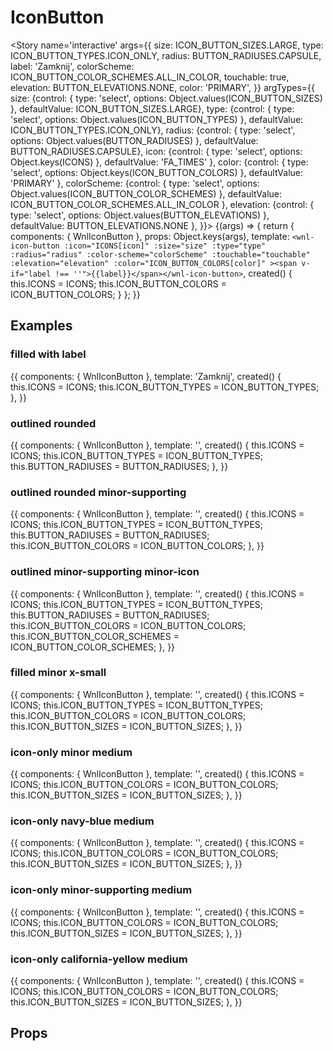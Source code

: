 
<Meta title='atoms/IconButton' component={WnlIconButton} />

# IconButton

<Story name='interactive'
       args={{
           size: ICON_BUTTON_SIZES.LARGE,
           type: ICON_BUTTON_TYPES.ICON_ONLY,
           radius: BUTTON_RADIUSES.CAPSULE,
           label: 'Zamknij',
           colorScheme: ICON_BUTTON_COLOR_SCHEMES.ALL_IN_COLOR,
           touchable: true,
           elevation: BUTTON_ELEVATIONS.NONE,
           color: 'PRIMARY',
       }}
       argTypes={{
           size: {control: { type: 'select', options: Object.values(ICON_BUTTON_SIZES) }, defaultValue: ICON_BUTTON_SIZES.LARGE},
           type: {control: { type: 'select', options: Object.values(ICON_BUTTON_TYPES) }, defaultValue: ICON_BUTTON_TYPES.ICON_ONLY},
           radius: {control: { type: 'select', options: Object.values(BUTTON_RADIUSES) }, defaultValue: BUTTON_RADIUSES.CAPSULE},
           icon: {control: { type: 'select', options: Object.keys(ICONS) }, defaultValue: 'FA_TIMES' },
           color: {control: { type: 'select', options: Object.keys(ICON_BUTTON_COLORS) }, defaultValue: 'PRIMARY' },
           colorScheme: {control: { type: 'select', options: Object.values(ICON_BUTTON_COLOR_SCHEMES) }, defaultValue: ICON_BUTTON_COLOR_SCHEMES.ALL_IN_COLOR },
           elevation: {control: { type: 'select', options: Object.values(BUTTON_ELEVATIONS) }, defaultValue: BUTTON_ELEVATIONS.NONE },
       }}>
    {(args) => {
        return {
            components: { WnlIconButton },
            props: Object.keys(args),
            template: `<wnl-icon-button
              :icon="ICONS[icon]"
              :size="size"
              :type="type"
              :radius="radius"
              :color-scheme="colorScheme"
              :touchable="touchable"
              :elevation="elevation"
              :color="ICON_BUTTON_COLORS[color]"
            ><span v-if="label !== ''">{{label}}</span></wnl-icon-button>`,
            created() {
                this.ICONS = ICONS;
                this.ICON_BUTTON_COLORS = ICON_BUTTON_COLORS;
            }
        };
    }}
</Story>

## Examples

### filled with label
<Story name='examples/filledWithLabel'>
    {{
        components: { WnlIconButton },
        template: '<wnl-icon-button :icon="ICONS.FA_TIMES" :type="ICON_BUTTON_TYPES.FILLED" >Zamknij</wnl-icon-button>',
        created() {
            this.ICONS = ICONS;
            this.ICON_BUTTON_TYPES = ICON_BUTTON_TYPES;
        },
    }}
</Story>

### outlined rounded
<Story name='examples/outlinedRounded'>
    {{
        components: { WnlIconButton },
        template: '<wnl-icon-button :icon="ICONS.FA_CHEVRON_RIGHT_SOLID" :type="ICON_BUTTON_TYPES.OUTLINED" :radius="BUTTON_RADIUSES.ROUNDED" />',
        created() {
            this.ICONS = ICONS;
            this.ICON_BUTTON_TYPES = ICON_BUTTON_TYPES;
            this.BUTTON_RADIUSES = BUTTON_RADIUSES;
        },
    }}
</Story>

### outlined rounded minor-supporting
<Story name='examples/outlinedRoundedMinorSupporting'>
    {{
        components: { WnlIconButton },
        template: '<wnl-icon-button :icon="ICONS.FA_CHEVRON_RIGHT_SOLID" :type="ICON_BUTTON_TYPES.OUTLINED" :radius="BUTTON_RADIUSES.ROUNDED" :color="ICON_BUTTON_COLORS.MINOR_SUPPORTING" />',
        created() {
            this.ICONS = ICONS;
            this.ICON_BUTTON_TYPES = ICON_BUTTON_TYPES;
            this.BUTTON_RADIUSES = BUTTON_RADIUSES;
            this.ICON_BUTTON_COLORS = ICON_BUTTON_COLORS;
        },
    }}
</Story>

### outlined minor-supporting minor-icon
<Story name='examples/outlinedMinorSupportingMinorIcon'>
    {{
        components: { WnlIconButton },
        template: '<wnl-icon-button :icon="ICONS.FA_TIMES" :type="ICON_BUTTON_TYPES.OUTLINED" :radius="BUTTON_RADIUSES.ROUNDED" :color="ICON_BUTTON_COLORS.MINOR_SUPPORTING" :color-scheme="ICON_BUTTON_COLOR_SCHEMES.MINOR_ICON" />',
        created() {
            this.ICONS = ICONS;
            this.ICON_BUTTON_TYPES = ICON_BUTTON_TYPES;
            this.BUTTON_RADIUSES = BUTTON_RADIUSES;
            this.ICON_BUTTON_COLORS = ICON_BUTTON_COLORS;
            this.ICON_BUTTON_COLOR_SCHEMES = ICON_BUTTON_COLOR_SCHEMES;
        },
    }}
</Story>

### filled minor x-small
<Story name='examples/filledMinor'>
    {{
        components: { WnlIconButton },
        template: '<wnl-icon-button :icon="ICONS.FA_TIMES" :type="ICON_BUTTON_TYPES.FILLED" :color="ICON_BUTTON_COLORS.MINOR" :size="ICON_BUTTON_SIZES.X_SMALL" />',
        created() {
            this.ICONS = ICONS;
            this.ICON_BUTTON_TYPES = ICON_BUTTON_TYPES;
            this.ICON_BUTTON_COLORS = ICON_BUTTON_COLORS;
            this.ICON_BUTTON_SIZES = ICON_BUTTON_SIZES;
        },
    }}
</Story>

### icon-only minor medium
<Story name='examples/iconOnlyMinor'>
    {{
        components: { WnlIconButton },
        template: '<wnl-icon-button :icon="ICONS.FA_FLAG" :color="ICON_BUTTON_COLORS.MINOR" :size="ICON_BUTTON_SIZES.MEDIUM" />',
        created() {
            this.ICONS = ICONS;
            this.ICON_BUTTON_COLORS = ICON_BUTTON_COLORS;
            this.ICON_BUTTON_SIZES = ICON_BUTTON_SIZES;
        },
    }}
</Story>

### icon-only navy-blue medium
<Story name='examples/iconOnlyNavyBlue'>
    {{
        components: { WnlIconButton },
        template: '<wnl-icon-button :icon="ICONS.FA_FLAG" :color="ICON_BUTTON_COLORS.NAVY_BLUE" :size="ICON_BUTTON_SIZES.MEDIUM" />',
        created() {
            this.ICONS = ICONS;
            this.ICON_BUTTON_COLORS = ICON_BUTTON_COLORS;
            this.ICON_BUTTON_SIZES = ICON_BUTTON_SIZES;
        },
    }}
</Story>

### icon-only minor-supporting medium
<Story name='examples/iconOnlyMinorSupporting'>
    {{
        components: { WnlIconButton },
        template: '<wnl-icon-button :icon="ICONS.FA_INFO_CIRCLE" :color="ICON_BUTTON_COLORS.MINOR_SUPPORTING" :size="ICON_BUTTON_SIZES.MEDIUM" />',
        created() {
            this.ICONS = ICONS;
            this.ICON_BUTTON_COLORS = ICON_BUTTON_COLORS;
            this.ICON_BUTTON_SIZES = ICON_BUTTON_SIZES;
        },
    }}
</Story>

### icon-only california-yellow medium
<Story name='examples/iconOnlyCaliforniaYellow'>
    {{
        components: { WnlIconButton },
        template: '<wnl-icon-button :icon="ICONS.HEAD_WITH_QUESTION_MARK" :color="ICON_BUTTON_COLORS.CALIFORNIA_YELLOW" :size="ICON_BUTTON_SIZES.MEDIUM" />',
        created() {
            this.ICONS = ICONS;
            this.ICON_BUTTON_COLORS = ICON_BUTTON_COLORS;
            this.ICON_BUTTON_SIZES = ICON_BUTTON_SIZES;
        },
    }}
</Story>

## Props

<Props of={WnlIconButton} />
